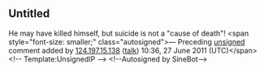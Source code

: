 <article id="11224366" title=Talk:Alfred Meyer>
	<talkpage id="11224366" title="Talk:Alfred Meyer">
{{WikiProject Military history|class=start
| B1 &lt;!-- Referencing and citations --&gt; = no
| B2 &lt;!-- Coverage and accuracy --&gt; = no
| B3 &lt;!-- Structure --&gt; = yes
| B4 &lt;!-- Grammar and style --&gt; = yes
| B5 &lt;!-- Supporting materials --&gt; = yes
|German-task-force=yes
|WWI-task-force=yes
}}
{{WikiProject Biography
|living=no
|class=start
|listas=Meyer, Alfred
|military-work-group=yes
}}


==Untitled==
He may have killed himself, but suicide is not a &quot;cause of death&quot;!  &lt;span style=&quot;font-size: smaller;&quot; class=&quot;autosigned&quot;&gt;— Preceding [[Wikipedia:Signatures|unsigned]] comment added by [[Special:Contributions/124.197.15.138|124.197.15.138]] ([[User talk:124.197.15.138|talk]]) 10:36, 27 June 2011 (UTC)&lt;/span&gt;&lt;!-- Template:UnsignedIP --&gt; &lt;!--Autosigned by SineBot--&gt;
	</talkpage>
</article>